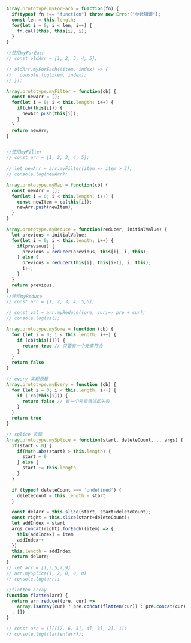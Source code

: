 


```js
Array.prototype.myForEach = function(fn) {
  if(typeof fn !== "function") throw new Error("参数错误");
  const len = this.length;
  for(let i = 0; i < len; i++) {
    fn.call(this, this[i], i);
  }
}

//使用myForEach
// const oldArr = [1, 2, 3, 4, 5];

// oldArr.myForEach((item, index) => {
//   console.log(item, index);
// });
```

```js
Array.prototype.myFilter = function(cb) {
  const newArr = [];
  for(let i = 0; i < this.length; i++) {
    if(cb(this[i])) {
      newArr.push(this[i]);
    }
  }
  return newArr;
}


//使用myFilter
// const arr = [1, 2, 3, 4, 5];

// let newArr = arr.myFilter(item => item > 3);
// console.log(newArr);
```

```js
Array.prototype.myMap = function(cb) {
  const newArr = [];
  for(let i = 0; i < this.length; i++) {
    const newItem = cb(this[i]);
    newArr.push(newItem);
  }
}
```

```js
Array.prototype.myReduce = function(reducer, initialValue) {
  let previous = initialValue;
  for(let i = 0; i < this.length; i++) {  
    if(previous) {
      previous = reducer(previous, this[i], i, this);
    } else {
      previous = reducer(this[i], this[i+1], i, this);
      i++;
    }
  }
  return previous;
}
//使用myReduce
// const arr = [1, 2, 3, 4, 5,6];

// const val = arr.myReduce((pre, cur)=> pre + cur);
// console.log(val);
```

```js
Array.prototype.mySome = function (cb) {
  for (let i = 0; i < this.length; i++) {
    if (cb(this[i])) {
      return true // 只要有一个元素符合
    }
  }
  return false
}
```

```js
// every 实现原理
Array.prototype.myEvery = function (cb) {
  for (let i = 0; i < this.length; i++) {
    if (!cb(this[i])) {
      return false // 有一个元素错误即失败
    }
  }
  return true
}
```

```js
// splice 实现
Array.prototype.mySplice = function(start, deleteCount, ...args) {
  if(start < 0) {
    if(Math.abs(start) > this.length) {
      start = 0
    } else {
      start += this.length
    }
  }

  if (typeof deleteCount === 'undefined') {
    deleteCount = this.length - start
  }

  const delArr = this.slice(start, start+deleteCount);
  const right = this.slice(start+deleteCount);
  let addIndex = start
  args.concat(right).forEach((item) => {
    this[addIndex] = item
    addIndex++
  })
  this.length = addIndex
  return delArr;
}
// let arr = [1,3,5,7,9]
// arr.mySplice(1, 2, 0, 0, 0)
// console.log(arr);
```

```js
//flatten array
function flatten(arr) {
  return arr.reduce((pre, cur) => 
    Array.isArray(cur) ? pre.concat(flatten(cur)) : pre.concat(cur)
  , [])
}

// const arr = [[[[[7, 6, 5], 4], 3], 2], 1];
// console.log(flatten(arr));
```

